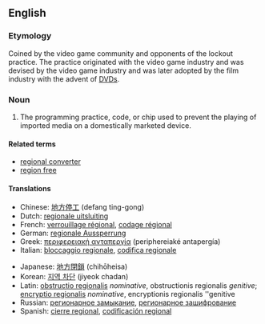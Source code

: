 {{wikipedia}}
==English==

===Etymology===
Coined by the video game community and opponents of the lockout practice. The practice originated with the video game industry and was devised by the video game industry and was later adopted by the film industry with the advent of [[DVD]]s.

===Noun===
{{en-noun|sg=[[regional]] [[lockout]]}}

# {{video games|DVD}} The programming practice, code, or chip used to prevent the playing of imported media on a domestically marketed device.

====Related terms====
* [[regional converter]]
* [[region free]]

====Translations====
{{trans-top|prevents the playing of imported media on a domestically marketed device}}
* Chinese: [[地方停工]] (defang ting-gong)
* Dutch: [[regionale uitsluiting]]
* French: [[verrouillage régional]], [[codage régional]]
* German: [[regionale Aussperrung]]
* Greek: [[περιφερειακή ανταπεργία]] (periphereiaké antapergía)
* Italian: [[bloccaggio regionale]], [[codifica regionale]]
{{trans-mid}}
* Japanese: [[地方閉鎖]] (chihōheisa)
* Korean: [[지역 차단]] (jiyeok chadan)
* Latin: [[obstructio regionalis]] ''nominative'', obstructionis regionalis ''genitive''; [[encryptio regionalis]] ''nominative'', encryptionis regionalis ''genitive
* Russian: [[регионарное замыкание]], [[регионарное зашифрование]]
* Spanish: [[cierre regional]], [[codificación regional]]
{{trans-bottom}}